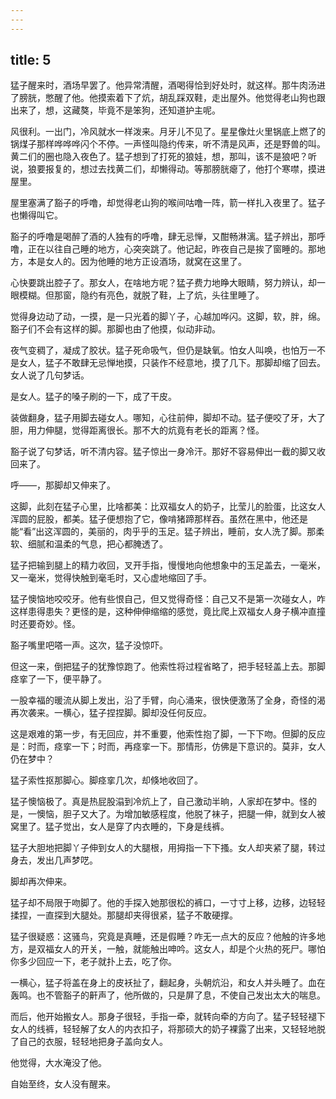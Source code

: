 ```yaml
---
---
---
```

title: 5
---



猛子醒来时，酒场早罢了。他异常清醒，酒喝得恰到好处时，就这样。那牛肉汤进了膀胱，憋醒了他。他摸索着下了炕，胡乱踩双鞋，走出屋外。他觉得老山狗也跟出来了，想，这藏獒，毕竟不是笨狗，还知道护主呢。

风很利。一出门，冷风就水一样泼来。月牙儿不见了。星星像灶火里锅底上燃了的锅煤子那样哗哗哗闪个不停。一声怪叫隐约传来，听不清是风声，还是野兽的叫。黄二们的圈也隐入夜色了。猛子想到了打死的狼娃，想，那叫，该不是狼吧？听说，狼要报复的，想过去找黄二们，却懒得动。等那膀胱瘪了，他打个寒噤，摸进屋里。

屋里塞满了豁子的呼噜，却觉得老山狗的喉间咕噜一阵，箭一样扎入夜里了。猛子也懒得叫它。

豁子的呼噜是喝醉了酒的人独有的呼噜，肆无忌惮，又酣畅淋漓。猛子辨出，那呼噜，正在以往自己睡的地方，心突突跳了。他记起，昨夜自己是挨了窗睡的。那地方，本是女人的。因为他睡的地方正设酒场，就窝在这里了。

心快要跳出腔子了。那女人，在啥地方呢？猛子费力地睁大眼睛，努力辨认，却一眼模糊。但那窗，隐约有亮色，就脱了鞋，上了炕，头往里睡了。

觉得身边动了动，一摸，是一只光着的脚丫子，心越加哗闪。这脚，软，胖，绵。豁子们不会有这样的脚。那脚也由了他摸，似动非动。

夜气变稠了，凝成了胶状。猛子死命吸气，但仍是缺氧。怕女人叫唤，也怕万一不是女人，猛子不敢肆无忌惮地摸，只装作不经意地，摸了几下。那脚却缩了回去。女人说了几句梦话。

是女人。猛子的嗓子刷的一下，成了干皮。

装做翻身，猛子用脚去碰女人。哪知，心往前伸，脚却不动。猛子便咬了牙，大了胆，用力伸腿，觉得距离很长。那不大的炕竟有老长的距离？怪。

豁子说了句梦话，听不清内容。猛子惊出一身冷汗。那好不容易伸出一截的脚又收回来了。

呼——，那脚却又伸来了。

这脚，此刻在猛子心里，比啥都美：比双福女人的奶子，比莹儿的脸蛋，比这女人浑圆的屁股，都美。猛子便想抱了它，像啃猪蹄那样吞。虽然在黑中，他还是能“看”出这浑圆的，美丽的，肉乎乎的玉足。猛子辨出，睡前，女人洗了脚。那柔软、细腻和温柔的气息，把心都腌透了。

猛子把输到腿上的精力收回，叉开手指，慢慢地向他想象中的玉足盖去，一毫米，又一毫米，觉得快触到毫毛时，又心虚地缩回了手。

猛子懊恼地咬咬牙。他有些恨自己，但又觉得奇怪：自己又不是第一次碰女人，咋这样患得患失？更怪的是，这种伸伸缩缩的感觉，竟比爬上双福女人身子横冲直撞时还要奇妙。怪。

豁子嘴里吧嗒一声。这次，猛子没惊吓。

但这一来，倒把猛子的犹豫惊跑了。他索性将过程省略了，把手轻轻盖上去。那脚痉挛了一下，便平静了。

一股幸福的暖流从脚上发出，沿了手臂，向心涌来，很快便激荡了全身，奇怪的渴再次袭来。一横心，猛子捏捏脚。脚却没任何反应。

这是艰难的第一步，有无回应，并不重要，他索性抱了脚，一下下吻。但脚的反应是：时而，痉挛一下；时而，再痉挛一下。那情形，仿佛是下意识的。莫非，女人仍在梦中？

猛子索性抠那脚心。脚痉挛几次，却倏地收回了。

猛子懊恼极了。真是热屁股溻到冷炕上了，自己激动半晌，人家却在梦中。怪的是，一懊恼，胆子又大了。为增加敏感程度，他脱了袜子，把腿一伸，就到女人被窝里了。猛子觉出，女人是穿了内衣睡的，下身是线裤。

猛子大胆地把脚丫子伸到女人的大腿根，用拇指一下下搔。女人却夹紧了腿，转过身去，发出几声梦呓。

脚却再次伸来。

猛子却不局限于吻脚了。他的手探入她那很松的裤口，一寸寸上移，边移，边轻轻揉捏，一直探到大腿处。那腿却夹得很紧，猛子不敢硬撑。

猛子很疑惑：这骚鸟，究竟是真睡，还是假睡？咋无一点大的反应？他触的许多地方，是双福女人的开关，一触，就能触出呻吟。这女人，却是个火热的死尸。哪怕你多少回应一下，老子就扑上去，吃了你。

一横心，猛子将盖在身上的皮袄扯了，翻起身，头朝炕沿，和女人并头睡了。血在轰鸣。也不管豁子的鼾声了，他所做的，只是屏了息，不使自己发出太大的喘息。

而后，他开始搬女人。那身子很轻，手指一牵，就转向牵的方向了。猛子轻轻褪下女人的线裤，轻轻解了女人的内衣扣子，将那硕大的奶子裸露了出来，又轻轻地脱了自己的衣服，轻轻地把身子盖向女人。

他觉得，大水淹没了他。

自始至终，女人没有醒来。
